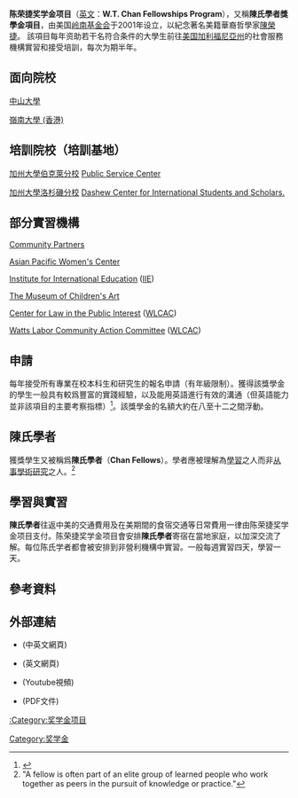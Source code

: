 '''陈荣捷奖学金项目'''（[[英文|英文]]：'''W.T. Chan Fellowships Program'''），又稱'''陳氏學者獎學金項目'''，由美国[[岭南基金会|岭南基金会]]于2001年设立，以紀念著名美籍華裔哲學家[[陳榮捷|陳榮捷]]。 該項目每年资助若干名符合条件的大學生前往[[美国|美国]][[加利福尼亞州|加利福尼亞州]]的社會服務機構實習和接受培訓，每次为期半年。

== 面向院校 ==

[[中山大學|中山大學]]

[[嶺南大學_(香港)|嶺南大學 (香港)]]

==培訓院校（培訓基地）==

[[加州大學柏克萊分校|加州大學伯克萊分校]]  [http://publicservice.berkeley.edu/ Public Service Center] {{Wayback|url=http://publicservice.berkeley.edu/ |date=20170624052658 }}

[[加州大学洛杉矶分校|加州大學洛杉磯分校]] [http://www.internationalcenter.ucla.edu/ Dashew Center for International Students and Scholars.] {{Wayback|url=http://www.internationalcenter.ucla.edu/ |date=20100611121122 }}

==部分實習機構==

[[Community_Partners|Community Partners]]

[[Asian_Pacific_Women's_Center|Asian Pacific Women's Center]]

[[Institute_for_International_Education|Institute for International Education]] ([[IIE|IIE]])

[[The_Museum_of_Children's_Art|The Museum of Children's Art]]

[[Center_for_Law_in_the_Public_Interest|Center for Law in the Public Interest]]  ([[WLCAC|WLCAC]])

[[Watts_Labor_Community_Action_Committee|Watts Labor Community Action Committee]] ([[WLCAC|WLCAC]])

== 申請 ==
每年接受所有專業在校本科生和研究生的報名申請（有年級限制）。獲得該獎學金的學生一般具有較爲豐富的實踐經驗，以及能用英語進行有效的溝通（但英語能力並非該項目的主要考察指標）<ref>{{Cite web|url=http://lingnanfoundation.org/wtchan/faq.php|title=Lingnan Foundation|accessdate=2017-06-23|work=lingnanfoundation.org|deadurl=yes|archiveurl=https://web.archive.org/web/20160426215345/http://lingnanfoundation.org/wtchan/faq.php|archivedate=2016-04-26}}</ref>。該獎學金的名額大約在八至十二之間浮動。

== 陳氏學者 ==

獲獎學生又被稱爲'''陳氏學者'''（'''Chan Fellows'''）。學者應被理解為[[學習|學習]]之人而非[[从事學術研究|从事學術研究]]之人。<ref>"A fellow is often part of an elite group of learned people who work together as peers in the pursuit of knowledge or practice."</ref>

== 學習與實習 ==

'''陳氏學者'''往返中美的交通費用及在美期間的食宿交通等日常費用一律由陈荣捷奖学金项目支付。陈荣捷奖学金项目會安排'''陳氏學者'''寄宿在當地家庭，以加深交流了解。每位陈氏学者都會被安排到非營利機構中實習。一般每週實習四天，學習一天。

==參考資料==
<div class="references-small">
<references />
</div>

==外部連結==
*{{cite web|url=http://www.iiehongkong.org/wtchan/|title=W.T. Chan Fellowships Program|accessdate=2008-08-03|archive-date=2008-08-20|archive-url=https://web.archive.org/web/20080820071215/http://www.iiehongkong.org/wtchan|dead-url=no}} (中英文網頁)
*{{cite web|url=http://www.lingnanfoundation.org/fellowships.html|title=W.T. Chan Fellowships Program|deadurl=yes|archiveurl=https://web.archive.org/web/20080808120801/http://www.lingnanfoundation.org/fellowships.html|archivedate=2008-08-08}} (英文網頁)
*{{cite web|url=http://hk.youtube.com/watch?v=F0BhHlh7Srw|title=Cal Corps Public Service Center|accessdate=2008-08-03|archive-date=2019-08-14|archive-url=https://web.archive.org/web/20190814072712/https://www.youtube.com/watch?v=F0BhHlh7Srw&gl=HK&hl=zh-HK|dead-url=no}} (Youtube視頻)
*{{cite web|url=http://www.lingnanfoundation.org/PDFChan%20Fellows%20Newsletter%20draft%203-2003%20(WITH%20PHOTOS)3.pdf|title=April 2003 W.T. CHAN FELLOWS NEWSLETTER|deadurl=yes|archiveurl=https://web.archive.org/web/20080827185409/http://www.lingnanfoundation.org/PDFChan%20Fellows%20Newsletter%20draft%203-2003%20(WITH%20PHOTOS)3.pdf|archivedate=2008-08-27}} (PDF文件)

<!-- 本調用由 {{subst:Uncategorized/auto}} 自動產生。 -->

[[:Category:奖学金项目|:Category:奖学金项目]]

[[Category:奖学金|Category:奖学金]]